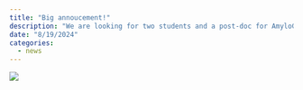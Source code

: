 ```yaml
---
title: "Big annoucement!"
description: "We are looking for two students and a post-doc for AmyloGraph 2.0"
date: "8/19/2024"
categories:
  - news
---
```


![](../fig/posts/2024_08_19/ag2.jpeg)